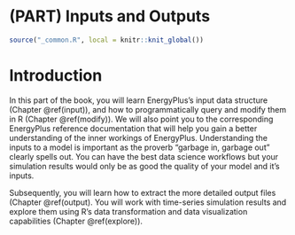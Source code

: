 # (PART) Inputs and Outputs {-}

```r
source("_common.R", local = knitr::knit_global())
```

# Introduction {#input-output}

In this part of the book, you will learn EnergyPlus's input data structure (Chapter \@ref(input)), and how to programmatically query and modify them in R (Chapter \@ref(modify)). We will also point you to the corresponding EnergyPlus reference documentation that will help you gain a better understanding of the inner workings of EnergyPlus. Understanding the inputs to a model is important as the proverb "garbage in, garbage out" clearly spells out. You can have the best data science workflows but your simulation results would only be as good the quality of your model and it's inputs. 

Subsequently, you will learn how to extract the more detailed output files (Chapter \@ref(output). You will work with time-series simulation results and explore them using R's data transformation and data visualization capabilities (Chapter \@ref(explore)). 


